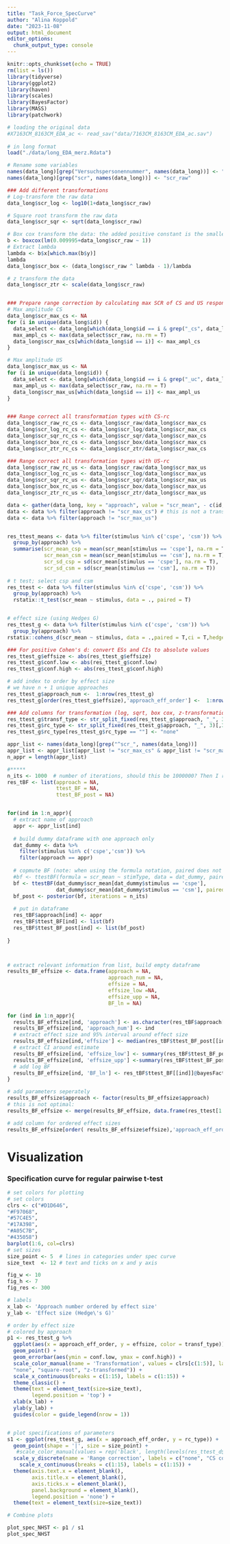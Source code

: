 ```yaml
---
title: "Task_Force_SpecCurve"
author: "Alina Koppold"
date: "2023-11-08"
output: html_document
editor_options: 
  chunk_output_type: console
---
```


```r
knitr::opts_chunk$set(echo = TRUE)
rm(list = ls())
library(tidyverse)
library(ggplot2)
library(haven)
library(scales)
library(BayesFactor)
library(MASS)
library(patchwork)
```

```r
# loading the original data 
#X7163CM_8163CM_EDA_ac <- read_sav("data/7163CM_8163CM_EDA_ac.sav")
  
# in long format 
load("./data/long_EDA_merz.Rdata")

# Rename some variables
names(data_long)[grep("Versuchspersonennummer", names(data_long))] <- "id"
names(data_long)[grep("scr", names(data_long))] <- "scr_raw"

### Add different transformations
# Log-transform the raw data
data_long$scr_log <- log10(1+data_long$scr_raw)

# Square root transform the raw data
data_long$scr_sqr <- sqrt(data_long$scr_raw)

# Box cox transform the data: the added positive constant is the smallest raw SCR wihtin the data set
b <- boxcox(lm(0.009995+data_long$scr_raw ~ 1))
# Extract lambda
lambda <- b$x[which.max(b$y)]
lambda
data_long$scr_box <- (data_long$scr_raw ^ lambda - 1)/lambda

# z transform the data
data_long$scr_ztr <- scale(data_long$scr_raw)


### Prepare range correction by calculating max SCR of CS and US responses
# Max amplitude CS
data_long$scr_max_cs <- NA
for (i in unique(data_long$id)) {
  data_select <- data_long[which(data_long$id == i & grep("_cs", data_long$condition)), ]
  max_ampl_cs <- max(data_select$scr_raw, na.rm = T)
  data_long$scr_max_cs[which(data_long$id == i)] <- max_ampl_cs
}

# Max amplitude US
data_long$scr_max_us <- NA
for (i in unique(data_long$id)) {
  data_select <- data_long[which(data_long$id == i & grep("_uc", data_long$condition)), ]
  max_ampl_us <- max(data_select$scr_raw, na.rm = T)
  data_long$scr_max_us[which(data_long$id == i)] <- max_ampl_us
}


### Range correct all transformation types with CS-rc
data_long$scr_raw_rc_cs <- data_long$scr_raw/data_long$scr_max_cs
data_long$scr_log_rc_cs <- data_long$scr_log/data_long$scr_max_cs
data_long$scr_sqr_rc_cs <- data_long$scr_sqr/data_long$scr_max_cs
data_long$scr_box_rc_cs <- data_long$scr_box/data_long$scr_max_cs
data_long$scr_ztr_rc_cs <- data_long$scr_ztr/data_long$scr_max_cs

### Range correct all transformation types with US-rc
data_long$scr_raw_rc_us <- data_long$scr_raw/data_long$scr_max_us
data_long$scr_log_rc_us <- data_long$scr_log/data_long$scr_max_us
data_long$scr_sqr_rc_us <- data_long$scr_sqr/data_long$scr_max_us
data_long$scr_box_rc_us <- data_long$scr_box/data_long$scr_max_us
data_long$scr_ztr_rc_us <- data_long$scr_ztr/data_long$scr_max_us

```

```r
data <- gather(data_long, key = "approach", value = "scr_mean", - c(id,condition, trialnr, stimulus ))
data <- data %>% filter(approach != "scr_max_cs") # this is not a transformation procedure 
data <- data %>% filter(approach != "scr_max_us")


res_ttest_means <- data %>% filter(stimulus %in% c('cspe', 'csm')) %>%
  group_by(approach) %>%
  summarise(scr_mean_csp = mean(scr_mean[stimulus == 'cspe'], na.rm = T),
            scr_mean_csm = mean(scr_mean[stimulus == 'csm'], na.rm = T),
            scr_sd_csp = sd(scr_mean[stimulus == 'cspe'], na.rm = T),
            scr_sd_csm = sd(scr_mean[stimulus == 'csm'], na.rm = T))
  
# t test; select csp and csm 
res_ttest <- data %>% filter(stimulus %in% c('cspe', 'csm')) %>%
  group_by(approach) %>%
  rstatix::t_test(scr_mean ~ stimulus, data = ., paired = T) 


# effect size (using Hedges G)
res_ttest_g <- data %>% filter(stimulus %in% c('cspe', 'csm')) %>%
  group_by(approach) %>%
rstatix::cohens_d(scr_mean ~ stimulus, data = .,paired = T,ci = T,hedges.correction = TRUE)

### For positive Cohen's d: convert ESs and CIs to absolute values
res_ttest_g$effsize <- abs(res_ttest_g$effsize)
res_ttest_g$conf.low <- abs(res_ttest_g$conf.low)
res_ttest_g$conf.high <- abs(res_ttest_g$conf.high)

# add index to order by effect size
# we have n + 1 unique approaches
res_ttest_g$approach_num <-  1:nrow(res_ttest_g)
res_ttest_g[order(res_ttest_g$effsize),'approach_eff_order'] <-  1:nrow(res_ttest_g)

### Add columns for transformation (log, sqrt, box cox, z-transformation) and range correction type (none, CS corrected, US corrected)
res_ttest_g$transf_type <- str_split_fixed(res_ttest_g$approach, "_", 3)[,2]
res_ttest_g$rc_type <- str_split_fixed(res_ttest_g$approach, "_", 3)[,3]
res_ttest_g$rc_type[res_ttest_g$rc_type == ""] <- "none"

```

```r
appr_list <- names(data_long)[grep("^scr_", names(data_long))]
appr_list <- appr_list[appr_list != "scr_max_cs" & appr_list != "scr_max_us"]
n_appr = length(appr_list)

#*****
n_its <- 1000  # number of iterations, should this be 1000000? Then I run into problems, too big.
res_tBF <- list(approach = NA, 
                ttest_BF = NA,
                ttest_BF_post = NA) 


for(ind in 1:n_appr){
  # extract name of approach
  appr <- appr_list[ind]
  
  # build dummy dataframe with one approach only
  dat_dummy <- data %>% 
    filter(stimulus %in% c('cspe','csm')) %>%
    filter(approach == appr)
  
  # copmute BF (note: when using the formula notation, paired does not work)
  #bf <- ttestBF(formula = scr_mean ~ stimType, data = dat_dummy, paired = T)
  bf <- ttestBF(dat_dummy$scr_mean[dat_dummy$stimulus == 'cspe'], 
                dat_dummy$scr_mean[dat_dummy$stimulus == 'csm'], paired = T)
  bf_post <- posterior(bf, iterations = n_its) 
  
  # put in dataframe
  res_tBF$approach[ind] <- appr
  res_tBF$ttest_BF[ind] <- list(bf)
  res_tBF$ttest_BF_post[ind] <- list(bf_post)
  
}



# extract relevant information from list, build empty dataframe
results_BF_effsize <- data.frame(approach = NA,
                                 approach_num = NA,
                                 effsize = NA,
                                 effsize_low =NA,
                                 effsize_upp = NA,
                                 BF_ln = NA)

for (ind in 1:n_appr){
  results_BF_effsize[ind, 'approach'] <- as.character(res_tBF$approach[ind])
  results_BF_effsize[ind, 'approach_num'] <- ind
  # extract effect size and 95% interval around effect size
  results_BF_effsize[ind,'effsize'] <- median(res_tBF$ttest_BF_post[[ind]][,'delta'])
  # extract CI around estimate
  results_BF_effsize[ind, 'effsize_low'] <- summary(res_tBF$ttest_BF_post[[ind]])$quantiles['delta',][1]
  results_BF_effsize[ind, 'effsize_upp'] <-summary(res_tBF$ttest_BF_post[[ind]])$quantiles['delta',][5]
  # add log BF
  results_BF_effsize[ind, 'BF_ln'] <- res_tBF$ttest_BF[[ind]]@bayesFactor[['bf']]
}

# add parameters seperately
results_BF_effsize$approach <- factor(results_BF_effsize$approach)
# this is not optimal:
results_BF_effsize <- merge(results_BF_effsize, data.frame(res_ttest[1:5]))

# add column for ordered effect sizes
results_BF_effsize[order( results_BF_effsize$effsize),'approach_eff_order'] <-  1:nrow(results_BF_effsize)
```

# Visualization
### Specification curve for regular pairwise t-test

```r

# set colors for plotting
# set colors
clrs <- c("#D1D646",
"#F97068",
"#57C4E5",
"#17A398",
"#A05C7B",
"#435058")
barplot(1:6, col=clrs)
# set sizes 
size_point <- 5  # lines in categories under spec curve
size_text  <- 12 # text and ticks on x and y axis

fig_w <- 10
fig_h <- 7
fig_res <- 300


```

```r

# labels
x_lab <- 'Approach number ordered by effect size'
y_lab <- 'Effect size (Hedge\'s G)'

# order by effect size
# colored by approach
p1 <- res_ttest_g %>%
  ggplot(aes(x = approach_eff_order, y = effsize, color = transf_type)) +
  geom_point() +
  geom_errorbar(aes(ymin = conf.low, ymax = conf.high)) +
  scale_color_manual(name = 'Transformation', values = clrs[c(1:5)], labels = c("box cox", "log-transformed", 
  "none", "square-root", "z-transformed")) +
  scale_x_continuous(breaks = c(1:15), labels = c(1:15)) +
  theme_classic() +
  theme(text = element_text(size=size_text),
        legend.position = 'top') +
  xlab(x_lab) +
  ylab(y_lab) + 
  guides(color = guide_legend(nrow = 1))


# plot specifications of parameters
s1 <- ggplot(res_ttest_g, aes(x = approach_eff_order, y = rc_type)) +
  geom_point(shape = '|', size = size_point) +
   #scale_color_manual(values = rep('black', length(levels(res_ttest_d$approach)) )) +
  scale_y_discrete(name = 'Range correction', labels = c("none", "CS corrected", "US corrected")) +
    scale_x_continuous(breaks = c(1:15), labels = c(1:15)) +
  theme(axis.text.x = element_blank(),
        axis.title.x = element_blank(), 
        axis.ticks.x = element_blank(),
        panel.background = element_blank(),
        legend.position = 'none') +
  theme(text = element_text(size=size_text)) 

# Combine plots

plot_spec_NHST <- p1 / s1
plot_spec_NHST

```

